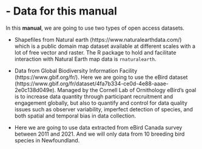 # - Data for this manual 

In this **manual**, we are going to use two types of open access datasets.

* Shapefiles from Natural earth (https://www.naturalearthdata.com/) which is a public domain map dataset available at different scales with a lot of free vector and raster. The R package to hold and facilitate interaction with Natural Earth map data is ```rnaturalearth```. 


* Data from Global Biodiversity Information Facility (https://www.gbif.org/fr/). Here we are going to use the eBird dataset (https://www.gbif.org/fr/dataset/4fa7b334-ce0d-4e88-aaae-2e0c138d049e). Managed by the Cornell Lab of Ornithology eBird’s goal is to increase data quantity through participant recruitment and engagement globally, but also to quantify and control for data quality issues such as observer variability, imperfect detection of species, and both spatial and temporal bias in data collection. 
- Here we are going to use data extracted from eBird Canada survey between 2011 and 2021. And we will only data from 10 breeding bird species in Newfoundland.